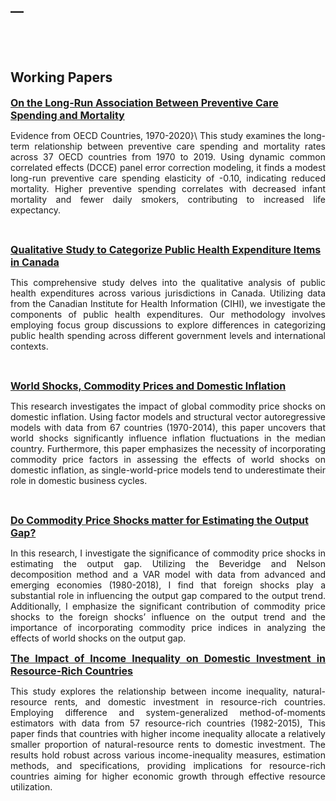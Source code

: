 ---
---
  
<br>
<br>

## Working Papers

<font size="3">[<b>On the Long-Run Association Between Preventive Care Spending and Mortality</b>](2ndPaper.pdf)</font> <br>

<div style="text-align: justify">
Evidence from OECD Countries, 1970-2020}\\ This study examines the long-term relationship between preventive care spending and mortality rates across 37 OECD countries from 1970 to 2019. Using dynamic common correlated effects (DCCE) panel error correction modeling, it finds a modest long-run preventive care spending elasticity of -0.10, indicating reduced mortality. Higher preventive spending correlates with decreased infant mortality and fewer daily smokers, contributing to increased life expectancy. 
 </div>
<br>


<font size="3">[<b>Qualitative Study to Categorize Public Health Expenditure Items in Canada</b>](2ndPaper.pdf)</font> <br>

<div style="text-align: justify">
This comprehensive study delves into the qualitative analysis of public health expenditures across various jurisdictions in Canada. Utilizing data from the Canadian Institute for Health Information (CIHI), we investigate the components of public health expenditures. Our methodology involves employing focus group discussions to explore differences in categorizing public health spending across different government levels and international contexts.
 </div>
<br>

<font size="3">[<b>World Shocks, Commodity Prices and Domestic Inflation</b>](2ndPaper.pdf)</font> <br>

<div style="text-align: justify">
This research investigates the impact of global commodity price shocks on domestic inflation. Using factor models and structural vector autoregressive models with data from 67 countries (1970-2014), this paper uncovers that world shocks significantly influence inflation fluctuations in the median country. Furthermore, this paper emphasizes the necessity of incorporating commodity price factors in assessing the effects of world shocks on domestic inflation, as single-world-price models tend to underestimate their role in domestic business cycles.
 </div>
<br>


 <font size="3">[<b>Do Commodity Price Shocks matter for Estimating the Output Gap? </b>](3rdPaper.pdf)</font> <br>

<div style="text-align: justify">
In this research, I investigate the significance of commodity price shocks in estimating the output gap. Utilizing the Beveridge and Nelson decomposition method and a VAR model with data from advanced and emerging economies (1980-2018), I find that foreign shocks play a substantial role in influencing the output gap compared to the output trend. Additionally, I emphasize the significant contribution of commodity price shocks to the foreign shocks' influence on the output trend and the importance of incorporating commodity price indices in analyzing the effects of world shocks on the output gap. 


 <font size="3">[<b>The Impact of Income Inequality on Domestic Investment in Resource-Rich Countries </b>](1stPaper.pdf)</font> <br>

<div style="text-align: justify">

This study explores the relationship between income inequality, natural-resource rents, and domestic investment in resource-rich countries. Employing difference and system-generalized method-of-moments estimators with data from 57 resource-rich countries (1982-2015), This paper finds that countries with higher income inequality allocate a relatively smaller proportion of natural-resource rents to domestic investment. The results hold robust across various income-inequality measures, estimation methods, and specifications, providing implications for resource-rich countries aiming for higher economic growth through effective resource utilization.
</div>
<br>